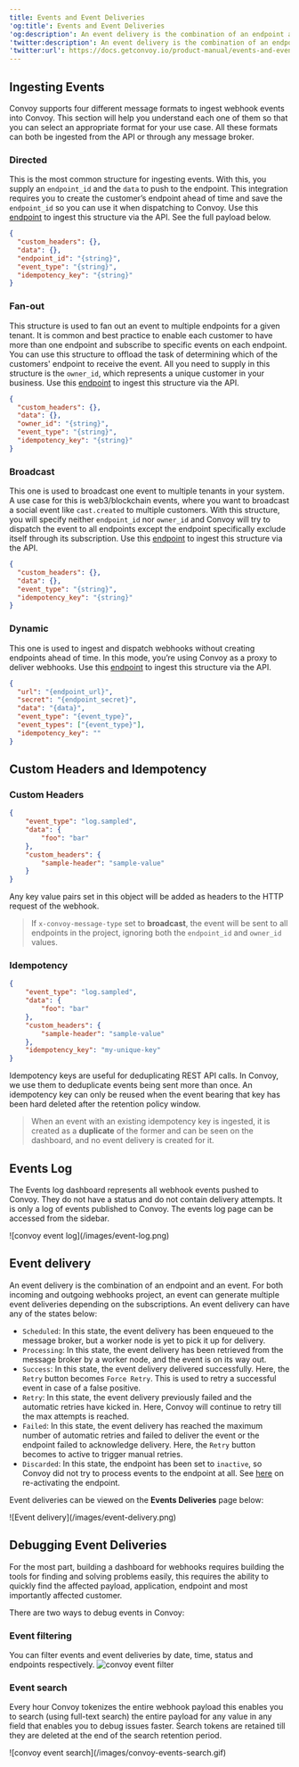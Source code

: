 ```yaml
---
title: Events and Event Deliveries
'og:title': Events and Event Deliveries
'og:description': An event delivery is the combination of an endpoint and an event. For both incoming and outgoing webhooks project, an event can generate multiple event deliveries depending on the subscriptions.
'twitter:description': An event delivery is the combination of an endpoint and an event. For both incoming and outgoing webhooks project, an event can generate multiple event deliveries depending on the subscriptions.
'twitter:url': https://docs.getconvoy.io/product-manual/events-and-event-deliveries
---
```

## Ingesting Events
Convoy supports four different message formats to ingest webhook events into Convoy.
This section will help you understand each one of them so that you can select an appropriate format for your use case.
All these formats can both be ingested from the API or through any message broker.

### Directed

This is the most common structure for ingesting events. With this, you supply an `endpoint_id` and the `data` to push to the endpoint.
This integration requires you to create the customer’s endpoint ahead of time and save the `endpoint_id` so you can use it when dispatching to Convoy.
Use this [endpoint](/api-reference/events/create-an-event) to ingest this structure via the API. See the full payload below.

```json Directed event example
{
  "custom_headers": {},
  "data": {},
  "endpoint_id": "{string}",
  "event_type": "{string}",
  "idempotency_key": "{string}"
}
```

### Fan-out

This structure is used to fan out an event to multiple endpoints for a given tenant.
It is common and best practice to enable each customer
to have more than one endpoint and subscribe to specific events on each endpoint.
You can use this structure to offload the task of determining which of the customers' endpoint to receive the event.
All you need to supply in this structure is the `owner_id`, which represents a unique customer in your business.
Use this [endpoint](/api-reference/events/fan-out-an-event) to ingest this structure via the API.

```json Fanout event example
{
  "custom_headers": {},
  "data": {},
  "owner_id": "{string}",
  "event_type": "{string}",
  "idempotency_key": "{string}"
}
```

### Broadcast

This one is used to broadcast one event to multiple tenants in your system.
A use case for this is web3/blockchain events,
where you want to broadcast a social event like `cast.created` to multiple customers.
With this structure,
you will specify
neither `endpoint_id` nor `owner_id` and Convoy will try
to dispatch the event to all endpoints except the endpoint specifically exclude itself through its subscription.
Use this [endpoint](/api-reference/events/create-a-broadcast-event) to ingest this structure via the API.

```json Broadcast event example
{
  "custom_headers": {},
  "data": {},
  "event_type": "{string}",
  "idempotency_key": "{string}"
}
```

### Dynamic

This one is used to ingest and dispatch webhooks without creating endpoints ahead of time.
In this mode, you’re using Convoy as a proxy to deliver webhooks. Use this [endpoint](/api-reference/events/dynamic-events) to ingest this structure via the API.

```json Dynamic event example
{
  "url": "{endpoint_url}",
  "secret": "{endpoint_secret}",
  "data": "{data}",
  "event_type": "{event_type}",
  "event_types": ["{event_type}"],
  "idempotency_key": ""
}
```
## Custom Headers and Idempotency

### Custom Headers
```json Custom header example
{
    "event_type": "log.sampled",
    "data": {
        "foo": "bar"
    },
    "custom_headers": {
        "sample-header": "sample-value"
    }
}
```
Any key value pairs set in this object will be added as headers to the HTTP request of the webhook.

> If `x-convoy-message-type` set to **broadcast**, the event will be sent to all endpoints in the project, ignoring both the `endpoint_id` and `owner_id` values.

### Idempotency
```json Idempotency example
{
    "event_type": "log.sampled",
    "data": {
        "foo": "bar"
    },
    "custom_headers": {
        "sample-header": "sample-value"
    },
    "idempotency_key": "my-unique-key"
}
```

Idempotency keys are useful for deduplicating REST API calls.
In Convoy, we use them to deduplicate events being sent more than once.
An idempotency key can only be reused when the event bearing that key has been hard deleted after the retention policy window.
> When an event with an existing idempotency key is ingested, it is created as a **duplicate**
of the former and can be seen on the dashboard, and no event delivery is created for it.

## Events Log

The Events log dashboard represents all webhook events pushed to Convoy.
They do not have a status and do not contain delivery attempts.
It is only a log of events published to Convoy.
The events log page can be accessed from the sidebar.
<Frame>![convoy event log](/images/event-log.png)</Frame>

## Event delivery

An event delivery is the combination of an endpoint and an event.
For both incoming and outgoing webhooks project,
an event can generate multiple event deliveries depending on the subscriptions.
An event delivery can have any of the states below:

-  `Scheduled`: In this state, the event delivery has been enqueued to the message broker, but a worker node is yet to pick it up for delivery.
-  `Processing`: In this state, the event delivery has been retrieved from the message broker by a worker node, and the event is on its way out.
-  `Success`: In this state, the event delivery delivered successfully. Here, the `Retry` button becomes `Force Retry`. This is used to retry a successful event in case of a false positive.
-  `Retry`: In this state, the event delivery previously failed and the automatic retries have kicked in. Here, Convoy will continue to retry till the max attempts is reached.
-  `Failed`: In this state, the event delivery has reached the maximum number of automatic retries and failed to deliver the event or the endpoint failed to acknowledge delivery. Here, the `Retry` button becomes to active to trigger manual retries.
-  `Discarded`: In this state, the endpoint has been set to `inactive`, so Convoy did not try to process events to the endpoint at all. See [here](https://docs.getconvoy.io/product-manual/endpoints#endpoint-state) on re-activating the endpoint.

Event deliveries can be viewed on the **Events Deliveries** page below:

<Frame>![Event delivery](/images/event-delivery.png)</Frame>

## Debugging Event Deliveries

For the most part,
building a dashboard for webhooks requires building the tools for finding and solving problems easily,
this requires the ability to quickly find the affected payload,
application, endpoint and most importantly affected customer.

There are two ways to debug events in Convoy:

### Event filtering

You can filter events and event deliveries by date, time, status and endpoints respectively. <Frame>![convoy event filter](/images/event-filter.png)</Frame>

### Event search

Every hour Convoy tokenizes the entire webhook payload this enables you to search (using full-text search)
the entire payload for any value in any field that enables you to debug issues faster.
Search tokens are retained till they are deleted at the end of the search retention period.
<Frame>![convoy event search](/images/convoy-events-search.gif)</Frame>
